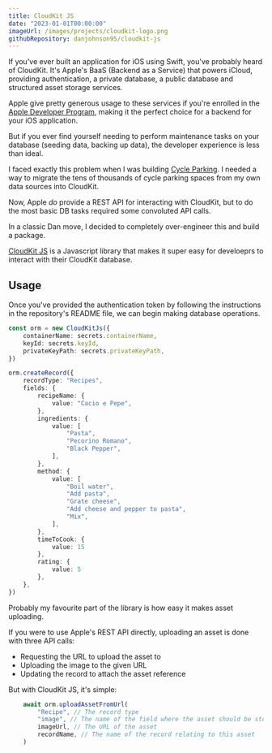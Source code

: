```yaml
---
title: CloudKit JS
date: "2023-01-01T00:00:00"
imageUrl: /images/projects/cloudkit-logo.png
githubRepository: danjohnson95/cloudkit-js
---
```


If you've ever built an application for iOS using Swift, you've probably heard of CloudKit. It's Apple's BaaS (Backend as a Service) that powers iCloud, providing authentication, a private database, a public database and structured asset storage services.

Apple give pretty generous usage to these services if you're enrolled in the [Apple Developer Program](https://developer.apple.com/programs/), making it the perfect choice for a backend for your iOS application.

But if you ever find yourself needing to perform maintenance tasks on your database (seeding data, backing up data), the developer experience is less than ideal.

I faced exactly this problem when I was building [Cycle Parking](/projects/cycle-parking). I needed a way to migrate the tens of thousands of cycle parking spaces from my own data sources into CloudKit.

Now, Apple _do_ provide a REST API for interacting with CloudKit, but to do the most basic DB tasks required some convoluted API calls.

In a classic Dan move, I decided to completely over-engineer this and build a package.

[CloudKit JS](https://github.com/danjohnson95/cloudkit-js) is a Javascript library that makes it super easy for develoeprs to interact with their CloudKit database.

## Usage

Once you've provided the authentication token by following the instructions in the repository's README file, we can begin making database operations.

```ts
const orm = new CloudKitJs({
    containerName: secrets.containerName,
    keyId: secrets.keyId,
    privateKeyPath: secrets.privateKeyPath,
})

orm.createRecord({
    recordType: "Recipes",
    fields: {
        recipeName: {
            value: "Cacio e Pepe",
        },
        ingredients: {
            value: [
                "Pasta",
                "Pecorino Romano",
                "Black Pepper",
            ],
        },
        method: {
            value: [
                "Boil water",
                "Add pasta",
                "Grate cheese",
                "Add cheese and pepper to pasta",
                "Mix",
            ],
        },
        timeToCook: {
            value: 15
        },
        rating: {
            value: 5
        },
    },
})
```

Probably my favourite part of the library is how easy it makes asset uploading.

If you were to use Apple's REST API directly, uploading an asset is done with three API calls:

- Requesting the URL to upload the asset to
- Uploading the image to the given URL
- Updating the record to attach the asset reference

But with CloudKit JS, it's simple:

```ts
    await orm.uploadAssetFromUrl(
        "Recipe", // The record type
        "image", // The name of the field where the asset should be stored
        imageUrl, // The URL of the asset
        recordName, // The name of the record relating to this asset
    )
```

